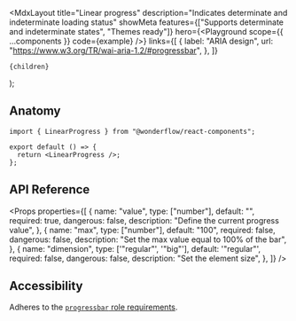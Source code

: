 

  <MdxLayout
    title="Linear progress"
    description="Indicates determinate and indeterminate loading status"
    showMeta
    features={["Supports determinate and indeterminate states", "Themes ready"]}
    hero={<Playground scope={{ ...components }} code={example} />}
    links={[
      {
        label: "ARIA design",
        url: "https://www.w3.org/TR/wai-aria-1.2/#progressbar",
      },
    ]}
  >
    {children}
  </MdxLayout>
);

## Anatomy

```tsx highlight=1,4
import { LinearProgress } from "@wonderflow/react-components";

export default () => {
  return <LinearProgress />;
};
```

## API Reference

<Props
  properties={[
    {
      name: "value",
      type: ["number"],
      default: "",
      required: true,
      dangerous: false,
      description: "Define the current progress value",
    },
    {
      name: "max",
      type: ["number"],
      default: "100",
      required: false,
      dangerous: false,
      description: "Set the max value equal to 100% of the bar",
    },
    {
      name: "dimension",
      type: ['"regular"', '"big"'],
      default: '"regular"',
      required: false,
      dangerous: false,
      description: "Set the element size",
    },
  ]}
/>

## Accessibility

Adheres to the [`progressbar` role requirements](https://www.w3.org/TR/wai-aria-1.2/#progressbar).
